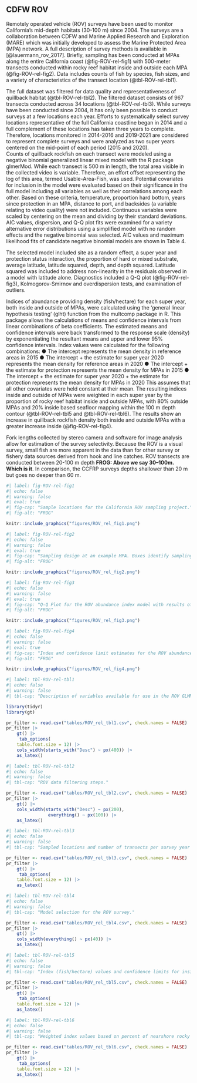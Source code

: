 ## CDFW ROV

Remotely operated vehicle (ROV) surveys have been used to monitor California’s mid-depth habitats (30-100 m) since 2004.  The surveys are a collaboration between CDFW and Marine Applied Research and Exploration (MARE) which was initially developed to assess the Marine Protected Area (MPA) network.  A full description of survey methods is available in [@lauermann_rov_2017].  Briefly, sampling has been conducted at MPAs along the entire California coast (@fig-ROV-rel-fig1) with 500-meter transects conducted within rocky reef habitat inside and outside each MPA (@fig-ROV-rel-fig2).  Data includes counts of fish by species, fish sizes, and a variety of characteristics of the transect location (@tbl-ROV-rel-tbl1).   

The full dataset was filtered for data quality and representativeness of quillback habitat (@tbl-ROV-rel-tbl2).  The filtered dataset consists of 967 transects conducted across 34 locations (@tbl-ROV-rel-tbl3).  While surveys have been conducted since 2004, it has only been possible to conduct surveys at a few locations each year.  Efforts to systematically select survey locations representative of the full California coastline began in 2014 and a full complement of these locations has taken three years to complete.  Therefore, locations monitored in 2014-2016 and 2019-2021 are considered to represent complete surveys and were analyzed as two super years centered on the mid-point of each period (2015 and 2020).   
Counts of quillback rockfish on each transect were modeled using a negative binomial generalized linear mixed model with the R package glmerMod.  While each transect is 500 m in length, the total area visible in the collected video is variable.  Therefore, an effort offset representing the log of this area, termed Usable-Area-Fish, was used.  Potential covariates for inclusion in the model were evaluated based on their significance in the full model including all variables as well as their correlations among each other.  Based on these criteria, temperature, proportion hard bottom, years since protection in an MPA, distance to port, and backsides (a variable relating to video quality) were not included.  Continuous variables were scaled by centering on the mean and dividing by their standard deviations.  AIC values, dispersion, and Q-Q plot fits were examined for a variety alternative error distributions using a simplified model with no random effects and the negative binomial was selected.   AIC values and maximum likelihood fits of candidate negative binomial models are shown in Table 4.  

The selected model included site as a random effect, a super year and protection status interaction, the proportion of hard or mixed substrate, average latitude, latitude squared, depth, and depth squared.  Latitude squared was included to address non-linearity in the residuals observed in a model with latitude alone.  Diagnostics included a Q-Q plot (@fig-ROV-rel-fig3), Kolmogorov-Smirnov and overdispersion tests, and examination of outliers.  

Indices of abundance providing density (fish/hectare) for each super year, both inside and outside of MPAs, were calculated using the ‘general linear hypothesis testing’ (glht) function from the multcomp package in R. This package allows the calculations of means and confidence intervals from linear combinations of beta coefficients. The estimated means and confidence intervals were back transformed to the response scale (density) by exponentiating the resultant means and upper and lower 95% confidence intervals.  Index values were calculated for the following combinations:
●	The intercept represents the mean density in reference areas in 2015
●	The intercept + the estimate for super year 2020 represents the mean density for reference areas in 2020
●	The intercept + the estimate for protection represents the mean density for MPAs in 2015
●	The intercept + the estimate for super year 2020 + the estimate for protection represents the mean density for MPAs in 2020
This assumes that all other covariates were held constant at their mean.  The resulting indices inside and outside of MPAs were weighted in each super year by the proportion of rocky reef habitat inside and outside MPAs, with 80% outside MPAs and 20%  inside based seafloor mapping within the 100 m depth contour (@tbl-ROV-rel-tbl5 and @tbl-ROV-rel-tbl6).  The results show an increase in quillback rockfish density both inside and outside MPAs with a greater increase inside (@fig-ROV-rel-fig4).    

Fork lengths collected by stereo camera and software for image analysis allow for estimation of the survey selectivity.  Because the ROV is a visual survey, small fish are more apparent in the data than for other survey or fishery data sources derived from hook and line catches.  ROV transects are conducted between 20-100 m depth **FROG: Above we say 30--100m. Which is it**.  In comparison, the CCFRP surveys depths shallower than 20 m but goes no deeper than 60 m.  



```r
#| label: fig-ROV-rel-fig1
#| echo: false 
#| warning: false 
#| eval: true 
#| fig-cap: "Sample locations for the California ROV sampling project."
#| fig-alt: "FROG"

knitr::include_graphics("figures/ROV_rel_fig1.png")

```


```r
#| label: fig-ROV-rel-fig2
#| echo: false 
#| warning: false 
#| eval: true 
#| fig-cap: "Sampling design at an example MPA. Boxes identify sampling locations over hard substrate. Transect lines are 500 m long and align with bathymetry contours."
#| fig-alt: "FROG"

knitr::include_graphics("figures/ROV_rel_fig2.png")

```

```r
#| label: fig-ROV-rel-fig3
#| echo: false 
#| warning: false 
#| eval: true 
#| fig-cap: "Q-Q Plot for the ROV abundance index model with results of KS test, dispersion test and outlier test."
#| fig-alt: "FROG"

knitr::include_graphics("figures/ROV_rel_fig3.png")

```

```r
#| label: fig-ROV-rel-fig4
#| echo: false 
#| warning: false 
#| eval: true 
#| fig-cap: "Index and confidence limit estimates for the ROV abundance index model inside and outside MPAs."
#| fig-alt: "FROG"

knitr::include_graphics("figures/ROV_rel_fig4.png")

```

\pagebreak

```r
#| label: tbl-ROV-rel-tbl1
#| echo: false
#| warning: false
#| tbl-cap: "Description of variables available for use in the ROV GLMM index analysis."

library(tidyr)
library(gt)

pr_filter <- read.csv("tables/ROV_rel_tbl1.csv", check.names = FALSE)
pr_filter |>
    gt() |>
     tab_options(
    table.font.size = 12) |>
    cols_width(starts_with("Desc") ~ px(400)) |>
    as_latex()

```

```r
#| label: tbl-ROV-rel-tbl2
#| echo: false
#| warning: false
#| tbl-cap: "ROV data filtering steps."

pr_filter <- read.csv("tables/ROV_rel_tbl2.csv", check.names = FALSE)
pr_filter |>
    gt() |>
    cols_width(starts_with("Desc") ~ px(200),
                everything() ~ px(100)) |>
    as_latex()

```


```r
#| label: tbl-ROV-rel-tbl3
#| echo: false
#| warning: false
#| tbl-cap: "Sampled locations and number of transects per survey year after filtering."

pr_filter <- read.csv("tables/ROV_rel_tbl3.csv", check.names = FALSE)
pr_filter |>
    gt() |>
     tab_options(
    table.font.size = 12) |>
    as_latex()

```

```r
#| label: tbl-ROV-rel-tbl4
#| echo: false
#| warning: false
#| tbl-cap: "Model selection for the ROV survey."

pr_filter <- read.csv("tables/ROV_rel_tbl4.csv", check.names = FALSE)
pr_filter |>
    gt() |>
    cols_width(everything() ~ px(40)) |>
    as_latex()

```


```r
#| label: tbl-ROV-rel-tbl5
#| echo: false
#| warning: false
#| tbl-cap: "Index (fish/hectare) values and confidence limits for inside and outside MPAs in each super year."

pr_filter <- read.csv("tables/ROV_rel_tbl5.csv", check.names = FALSE)
pr_filter |>
    gt() |>
     tab_options(
    table.font.size = 12) |>
    as_latex()

```

```r
#| label: tbl-ROV-rel-tbl6
#| echo: false
#| warning: false
#| tbl-cap: "Weighted index values based on percent of nearshore rocky reef inside (20%) and outside MPAs (80%), as well as confidence limits, log standard error (SE) and percent change in relative abundance between the 2015 and 2020 super years."

pr_filter <- read.csv("tables/ROV_rel_tbl6.csv", check.names = FALSE)
pr_filter |>
    gt() |>
     tab_options(
    table.font.size = 12) |>
    as_latex()

```


\pagebreak
